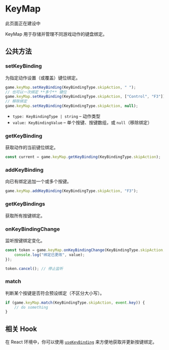
# KeyMap

<Callout type="warning" emoji="⚠️">
    此页面正在建设中
</Callout>

KeyMap 用于存储并管理不同游戏动作的键盘绑定。

## 公共方法

### setKeyBinding

<Steps>

为指定动作设置（或覆盖）键位绑定。

```typescript
game.keyMap.setKeyBinding(KeyBindingType.skipAction, " ");
// 也可以一次绑定 **多个** 键位
game.keyMap.setKeyBinding(KeyBindingType.skipAction, ["Control", "F3"]);
// 移除绑定
game.keyMap.setKeyBinding(KeyBindingType.skipAction, null);
```

- `type: KeyBindingType | string` – 动作类型
- `value: KeyBindingValue` – 单个按键、按键数组，或 `null`（移除绑定）

</Steps>

### getKeyBinding

<Steps>

获取动作的当前键位绑定。

```typescript
const current = game.keyMap.getKeyBinding(KeyBindingType.skipAction);
```

</Steps>

### addKeyBinding

<Steps>

向已有绑定追加一个或多个按键。

```typescript
game.keyMap.addKeyBinding(KeyBindingType.skipAction, "F3");
```

</Steps>

### getKeyBindings

<Steps>

获取所有按键绑定。

</Steps>

### onKeyBindingChange

<Steps>

监听按键绑定变化。

```typescript
const token = game.keyMap.onKeyBindingChange(KeyBindingType.skipAction, (value) => {
    console.log("绑定已更改", value);
});

token.cancel(); // 停止监听
```

</Steps>

### match

<Steps>

判断某个按键是否符合预设绑定（不区分大小写）。

```typescript
if (game.keyMap.match(KeyBindingType.skipAction, event.key)) {
    // do something
}
```

</Steps>

## 相关 Hook

在 React 环境中，你可以使用 [`useKeyBinding`](../../player/hooks/useKeyBinding) 来方便地获取并更新按键绑定。 